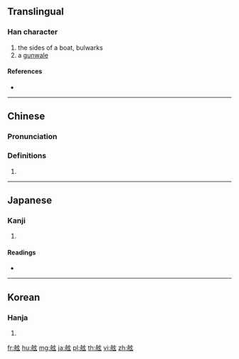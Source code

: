 {{character info/new}}
==Translingual==

===Han character===
{{Han char|rn=137|rad=舟|as=05|sn=11|four=20432|canj=HYYVI}}

# the sides of a boat, bulwarks
# a [[gunwale]]

====References====
* {{Han ref|kx=1010.130|dkj=30403|dj=1468.110|hdz=53060.040|uh=8237|ud=33335|bh=B2EC|bd=45804}}

----

==Chinese==
{{zh-forms}}

===Pronunciation===
{{zh-pron
|m=xián
|c=jin4
|mn=hiân/kîⁿ
|mn_note=hiân - literary; kîⁿ - vernacular
|mc=y
|oc=y
|cat=
}}

===Definitions===
{{zh-hanzi}}

# {{rfdef|zh}}

----

==Japanese==

===Kanji===
{{ja-kanji|grade=|rs=舟05}}

# {{defn|lang=ja|sort=舟05}}

====Readings====
* {{ja-readings|goon=[[げん]] (gen)|kanon=[[けん]] (ken)|kun=[[ふなばた]] (funabata)|nanori=}}

----

==Korean==

===Hanja===
{{ko-hanja|hangeul=현|eumhun=|rv=hyeon|mr=hyŏn|y=hyen}}

# {{defn|lang=ko|sort=舟05}}

[[fr:舷]]
[[hu:舷]]
[[mg:舷]]
[[ja:舷]]
[[pl:舷]]
[[th:舷]]
[[vi:舷]]
[[zh:舷]]